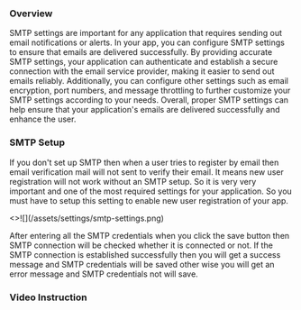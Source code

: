 
### Overview

<p className="my-4">
  SMTP settings are important for any application that requires sending out
  email notifications or alerts. In your app, you can configure SMTP settings to
  ensure that emails are delivered successfully. By providing accurate SMTP
  settings, your application can authenticate and establish a secure connection
  with the email service provider, making it easier to send out emails reliably.
  Additionally, you can configure other settings such as email encryption, port
  numbers, and message throttling to further customize your SMTP settings
  according to your needs. Overall, proper SMTP settings can help ensure that
  your application's emails are delivered successfully and enhance the user.
</p>

### SMTP Setup

<p className="my-4">
  If you don't set up SMTP then when a user tries to register by email then
  email verification mail will not sent to verify their email. It means new user
  registration will not work without an SMTP setup. So it is very very important
  and one of the most required settings for your application. So you must have
  to setup this setting to enable new user registration of your app.
</p>

<Card>
  <>![](/assets/settings/smtp-settings.png)</>
</Card>

<p className="mt-4">
  After entering all the SMTP credentials when you click the save button then
  SMTP connection will be checked whether it is connected or not. If the SMTP
  connection is established successfully then you will get a success message and
  SMTP credentials will be saved other wise you will get an error message and
  SMTP credentials not will save.
</p>

### Video Instruction
